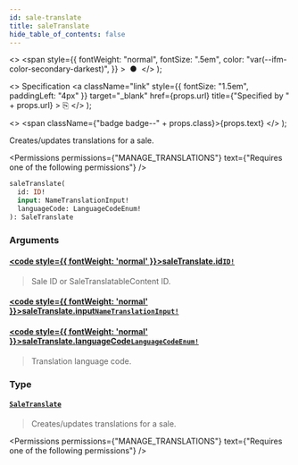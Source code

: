 ```yaml
---
id: sale-translate
title: saleTranslate
hide_table_of_contents: false
---
```


  <>
    <span
      style={{
        fontWeight: "normal",
        fontSize: ".5em",
        color: "var(--ifm-color-secondary-darkest)",
      }}
    >
      &nbsp;●&nbsp;
    </span>
  </>
);

  <>
    Specification
    <a
      className="link"
      style={{ fontSize: "1.5em", paddingLeft: "4px" }}
      target="\_blank"
      href={props.url}
      title={"Specified by " + props.url}
    >
      ⎘
    </a>
  </>
);

  <>
    <span className={"badge badge--" + props.class}>{props.text}</span>
  </>
);

Creates/updates translations for a sale.

<Permissions
  permissions={"MANAGE_TRANSLATIONS"}
  text={"Requires one of the following permissions"}
/>

```graphql
saleTranslate(
  id: ID!
  input: NameTranslationInput!
  languageCode: LanguageCodeEnum!
): SaleTranslate
```

### Arguments

#### [<code style={{ fontWeight: 'normal' }}>saleTranslate.<b>id</b></code>](#)<Bullet />[`ID!`](../../../api-reference/miscellaneous/scalars/id) <Badge class="secondary" text="non-null"/> <Badge class="secondary" text="scalar"/> <Badge class="secondary" text="miscellaneous"/>

> Sale ID or SaleTranslatableContent ID.

#### [<code style={{ fontWeight: 'normal' }}>saleTranslate.<b>input</b></code>](#)<Bullet />[`NameTranslationInput!`](../../../api-reference/miscellaneous/inputs/name-translation-input) <Badge class="secondary" text="non-null"/> <Badge class="secondary" text="input"/> <Badge class="secondary" text="miscellaneous"/>

>

#### [<code style={{ fontWeight: 'normal' }}>saleTranslate.<b>languageCode</b></code>](#)<Bullet />[`LanguageCodeEnum!`](../../../api-reference/miscellaneous/enums/language-code-enum) <Badge class="secondary" text="non-null"/> <Badge class="secondary" text="enum"/> <Badge class="secondary" text="miscellaneous"/>

> Translation language code.

### Type

#### [`SaleTranslate`](../../../api-reference/discounts/objects/sale-translate) <Badge class="secondary" text="object"/> <Badge class="secondary" text="discounts"/>

> Creates/updates translations for a sale.

<Permissions
  permissions={"MANAGE_TRANSLATIONS"}
  text={"Requires one of the following permissions"}
/>

>

